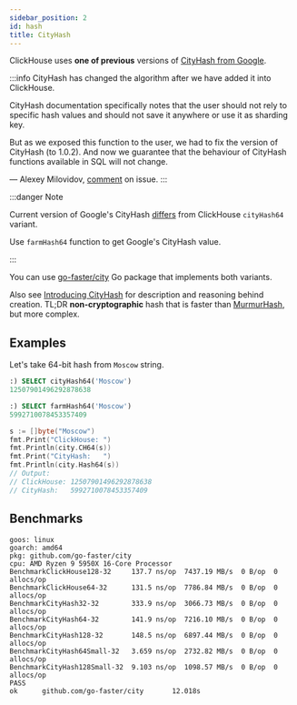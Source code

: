 ```yaml
---
sidebar_position: 2
id: hash
title: CityHash
---
```


ClickHouse uses **one of previous** versions of [CityHash from Google](https://github.com/google/cityhash).

:::info
CityHash has changed the algorithm after we have added it into ClickHouse.

CityHash documentation specifically notes that the user should not rely to specific hash values and should not save it anywhere or use it as sharding key.

But as we exposed this function to the user, we had to fix the version of CityHash (to 1.0.2). And now we guarantee that the behaviour of CityHash functions available in SQL will not change.

— Alexey Milovidov, [comment](https://github.com/ClickHouse/ClickHouse/issues/8354#issuecomment-568517969) on issue.
:::

:::danger Note

Current version of Google's CityHash [differs](https://github.com/ClickHouse/ClickHouse/issues/8354) from ClickHouse `cityHash64` variant.

Use `farmHash64` function to get Google's CityHash value.

:::

You can use [go-faster/city](https://github.com/go-faster/city) Go package that implements both variants.

Also see [Introducing CityHash](https://opensource.googleblog.com/2011/04/introducing-cityhash.html) for description and
reasoning behind creation. TL;DR **non-cryptographic** hash that is faster than [MurmurHash](http://en.wikipedia.org/wiki/MurmurHash), but more complex.

## Examples

Let's take 64-bit hash from `Moscow` string.

```sql
:) SELECT cityHash64('Moscow')
12507901496292878638
```
```sql
:) SELECT farmHash64('Moscow')
5992710078453357409
```

```go
s := []byte("Moscow")
fmt.Print("ClickHouse: ")
fmt.Println(city.CH64(s))
fmt.Print("CityHash:   ")
fmt.Println(city.Hash64(s))
// Output:
// ClickHouse: 12507901496292878638
// CityHash:   5992710078453357409
```

## Benchmarks

```
goos: linux
goarch: amd64
pkg: github.com/go-faster/city
cpu: AMD Ryzen 9 5950X 16-Core Processor
BenchmarkClickHouse128-32     137.7 ns/op  7437.19 MB/s  0 B/op  0 allocs/op
BenchmarkClickHouse64-32      131.5 ns/op  7786.84 MB/s  0 B/op  0 allocs/op
BenchmarkCityHash32-32        333.9 ns/op  3066.73 MB/s  0 B/op  0 allocs/op
BenchmarkCityHash64-32        141.9 ns/op  7216.10 MB/s  0 B/op  0 allocs/op
BenchmarkCityHash128-32       148.5 ns/op  6897.44 MB/s  0 B/op  0 allocs/op
BenchmarkCityHash64Small-32   3.659 ns/op  2732.82 MB/s  0 B/op  0 allocs/op
BenchmarkCityHash128Small-32  9.103 ns/op  1098.57 MB/s  0 B/op  0 allocs/op
PASS
ok      github.com/go-faster/city       12.018s
```
